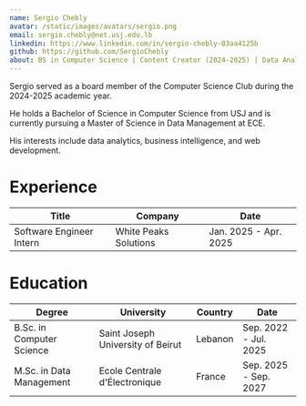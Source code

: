 ```yaml
---
name: Sergio Chebly
avatar: /static/images/avatars/sergio.png
email: sergio.chebly@net.usj.edu.lb
linkedin: https://www.linkedin.com/in/sergio-chebly-03aa4125b
github: https://github.com/SergioChebly
about: BS in Computer Science | Content Creator (2024-2025) | Data Analytics and Business Intelligence
---
```


Sergio served as a board member of the Computer Science Club during the 2024-2025 academic year.

He holds a Bachelor of Science in Computer Science from USJ and is currently pursuing a Master of Science in Data Management at ECE.

His interests include data analytics, business intelligence, and web development.

<h1>Experience</h1>

| Title                        | Company               | Date                  |
| ---------------------------- | --------------------- | --------------------- |
| Software Engineer Intern     | White Peaks Solutions | Jan. 2025 - Apr. 2025 |

<h1>Education</h1>

| Degree                    | University                        | Country | Date                  |
| ------------------------- | --------------------------------- | ------- | --------------------- |
| B.Sc. in Computer Science | Saint Joseph University of Beirut | Lebanon | Sep. 2022 - Jul. 2025 |
| M.Sc. in Data Management  | Ecole Centrale d'Électronique     | France  | Sep. 2025 - Sep. 2027 |
